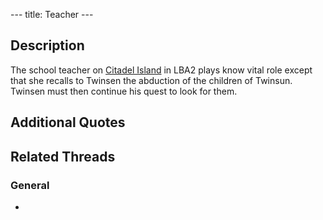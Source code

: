 ---
title: Teacher
---

{{twinsunica import}}{{Infobox Character
 |image=Teacher.png
 |race=rabbibunny
 |gender=female
 |size=average
 |age=adult
 |magical=no
 |lba1=
 |lba2=yes
 |alignment=sendell
 |occupation=
 |requires=
 |amount=
 |fam1=
 |fam2=
 |planet=
 |island=
 |building=
}}
{{Quote
 |quote=[Sniff]...the children...we were at the "Flowers Circle" [sniff]...suddenly one of those alien ships showed up right overhead. There was this big white flash, and then...nothing. Next thing I remember, I found myself alone, the children nowhere in sight, and the ship was taking off. It's horrible, Mr. Twinsen! You have to find them! You have to!
 |character=Teacher}}

==Description==
The school teacher on [[Citadel Island]] in LBA2 plays know vital role except that she recalls to Twinsen the abduction of the children of Twinsun.
Twinsen must then continue his quest to look for them.

==Additional Quotes==
{{Quote
 |quote=I'd like to take the kids to the "Flowers Circle", but the weather's just too bad.
 |character=Teacher}}

== Related Threads ==
=== General ===
* {{thread|id=155|title=Twinsun - a happy jolly place? I THINK NOT}}

<!-- remove these category links when they're all automated by categorizers...
[[Category: Rabbibunnies]]
[[Category: Female characters]]
[[Category: Average characters]]
[[Category: Adult characters]]
[[Category: Citadel Island inhabitants]] -->